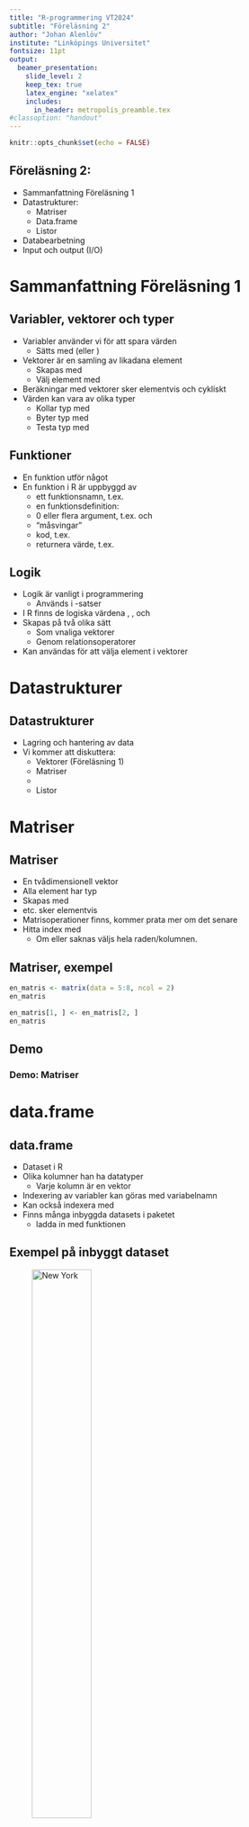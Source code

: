 ```yaml
---
title: "R-programmering VT2024"
subtitle: "Föreläsning 2"
author: "Johan Alenlöv"
institute: "Linköpings Universitet"
fontsize: 11pt
output:
  beamer_presentation:
    slide_level: 2
    keep_tex: true
    latex_engine: "xelatex"
    includes:
      in_header: metropolis_preamble.tex
#classoption: "handout"
---
```


```r
knitr::opts_chunk$set(echo = FALSE)
```

## Föreläsning 2:

- Sammanfattning Föreläsning 1
- Datastrukturer:
  - Matriser
  - Data.frame
  - Listor
- Databearbetning
- Input och output (I/O)

# Sammanfattning Föreläsning 1

## Variabler, vektorer och typer

- Variabler använder vi för att spara värden
  - Sätts med \texttt{<-} (eller \texttt{->})
- Vektorer är en samling av likadana element
  - Skapas med \texttt{c()}
  - Välj element med \texttt{[ ]}
- Beräkningar med vektorer sker elementvis och cykliskt
- Värden kan vara av olika typer
  - Kollar typ med \texttt{typeof( )}
  - Byter typ med \texttt{as.}
  - Testa typ med \texttt{is.}
  
## Funktioner

- En funktion utför något
- En funktion i R är uppbyggd av
  - ett funktionsnamn, t.ex. \texttt{area}
  - en funktionsdefinition: \texttt{function( )}
  - 0 eller flera argument, t.ex. \texttt{hojd} och \texttt{bredd}
  - "måsvingar" \texttt{ \{ \} }
  - kod, t.ex. \texttt{area <- hojd * bredd}
  - returnera värde, t.ex. \texttt{return(area)}

## Logik

- Logik är vanligt i programmering
  - Används i \texttt{if}-satser
- I R finns de logiska värdena \texttt{TRUE}, \texttt{FALSE}, och \texttt{NA}
- Skapas på två olika sätt
  - Som vnaliga vektorer
  - Genom relationsoperatorer
- Kan användas för att välja element i vektorer

# Datastrukturer

## Datastrukturer

- Lagring och hantering av data
- Vi kommer att diskuttera:
  - Vektorer (Föreläsning 1)
  - Matriser
  - \texttt{data.frame}
  - Listor
  
# Matriser

## Matriser

- En tvådimensionell vektor
- Alla element har \imp{samma} typ
- Skapas med \texttt{matrix( )}
- \texttt{+, -, *, /} etc. sker elementvis
- Matrisoperationer finns, kommer prata mer om det senare
- Hitta index med \texttt{[ "rad" , "kolumn" ]}
  - Om \texttt{rad} eller \texttt{kolumn} saknas väljs hela raden/kolumnen.

## Matriser, exempel

```r
en_matris <- matrix(data = 5:8, ncol = 2)
en_matris
```

\pause

```r
en_matris[1, ] <- en_matris[2, ]
en_matris
```

## Demo

### Demo: Matriser

# data.frame

## data.frame

- Dataset i R
- Olika kolumner han ha \textcolor{red}{olika} datatyper
  - Varje kolumn är en vektor
- Indexering av variabler kan göras med variabelnamn \texttt{["mittNamn"]}
- Kan också indexera med \texttt{[ "rad" , "kolumn" ]}
- Finns många inbyggda datasets i paketet \texttt{datasets}
  - ladda in med funktionen \texttt{data( )}

## Exempel på inbyggt dataset

![New York](images/ny.jpeg){width=50%}

Ladda in och undersök data
```r
data("airquality")
head(airquality)
tail(airquality)
summary(airquality)
dim(airquality)
```


## Skapa en data.frame

```r
minData <- data.frame(
  namn = c('Johan', 'Therese', 'Hugo'), 
  vuxen = c(TRUE,TRUE,FALSE), 
  langd = c(180,172,110))
minData
```

## Variabler

- Varje kolumn är en vektor
- Kan välja en kolumn på olika sätt, följande tar fram samma kolumn.
```r
minData$langd
minData[, "langd"]
minData[["langd"]]
minData[, 3]
minData[, colnames(minData) == "langd"]
```

## Nya variabler

- Lägga till en ny vektor
- Fungerar som vektorer
```r
minData$langdMeter <- c(1.8, 1.7, 1.1)
minData$rolig <- "Ja"
minData
```

## Ta bort variabler

- Byt ut variabeln till \texttt{NULL}
- Kan också plocka bort med negativ indexering
```r
minData <- minData[, -4] 
minData$rolig <- NULL
minData
```

## Variabelnamn

- Variabelnamn är text som sparas i en vektor

```r
colnames(minData)
```
\pause
- Kan byta genom att skriva över värdet

```r
colnames(minData)[2] <- "Inte Barn"
minData
```

## Rader

- Varje rad har sitt egna ID
- Alla rad IDn är en textvektor
```r
rownames(minData)
```
\pause
- Kan byta precis som med variabler
```r
rownames(minData)[1] <- "Person 1"
minData
```

## Demo

### Demo: data.frame

# Listor

## Listor

- En lista är en samling objekt
- Tänk en vektor där varje element är en låda
  - Lådan kan innehålla "vad som helst"
```r
minLista <- list(namn = "Ash Ketchum",
             c("Pikachu", "Caterpie", "Charmander"))
minLista
```

## Indexering i listor

- Indexering görs med hakparanteser
  - För att komma åt ett eller flera objekt: \texttt{[ ]}
  - För att komma åt innehållet i ett objekt: \texttt{[[ ]]}
- Om namngivna objekt:
  - Med \$ tecken: \texttt{minLista\$namn}
  - Med namnet: \texttt{minList[["namn"]]}
```r
minLista[1]
minLista[[1]]
```

## Demo

### Demo: Listor

# Databearbetning

## Sammanfoga data

- Man vill ofta kombinera olika dataset
- Vanliga sammanslagningar
  - Kombinera rader \texttt{rbind( )}
  - Kombinera kolumner \texttt{cbind( )}
  - Kombinera datasets \texttt{merge( )}
- Om man vill aggregera data används \texttt{aggregate( )}

## Demo

### Demo: Databearbetning

# Input och Output

## Input

- Att läsa in data
  - Från filer på datorn/nätverket (\texttt{.csv .xlsx .txt .Rdata .RDS})
  - Filer från webben (\texttt{httr})
  - Från databaser (\texttt{SQL})
  - Via något API (\texttt{rOpenGov})

\pause

- För att läsa in filer i R använder vi
  - \texttt{.csv} och \texttt{.txt}
    - \texttt{read.table( )}, \texttt{read.csv( )} och \texttt{read.csv2( )}
  - \texttt{.Rdata}
    - \texttt{load( )}
  - \texttt{.RDS}
    - \texttt{readRDS( )}

## Output

- Att leverera data
  - Filer
  - Databaser/API
  - Interaktiva webbdatabaser (\texttt{Shiny})
  - Rapporter/analyser/texter (\texttt{knitr})
    - Detta kommer i miniprojekten

\pause

- För att spara filer i R använder vi
  - \texttt{.csv}
    - \texttt{write.table( )}, \texttt{write.csv( )} och \texttt{write.csv2( )}
  - \texttt{.Rdata}
    - \texttt{save( )}
  - \texttt{.RDS}
    - \texttt{saveRDS( )}
    
## Demo

### Demo: Input och Output